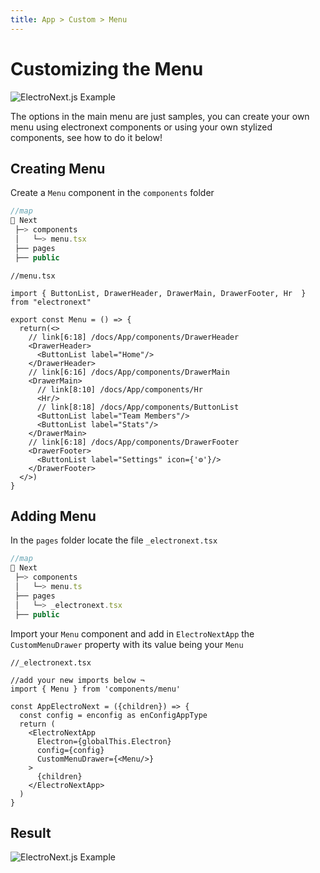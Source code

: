 ```yaml
---
title: App > Custom > Menu
---
```

# Customizing the Menu 
![ElectroNext.js Example](/img/app.custom.menu.png)

The options in the main menu are just samples, you can create your own menu using electronext components or using your own stylized components, see how to do it below!

## Creating Menu
Create a `Menu` component in the `components` folder 
```jsx bg=4
//map
📁 Next
 ├─> components
 │   └─> menu.tsx
 ├── pages
 ├── public

```

```tsx
//menu.tsx

import { ButtonList, DrawerHeader, DrawerMain, DrawerFooter, Hr  } from "electronext"

export const Menu = () => {
  return(<>
    // link[6:18] /docs/App/components/DrawerHeader
    <DrawerHeader>
      <ButtonList label="Home"/>
    </DrawerHeader>
    // link[6:16] /docs/App/components/DrawerMain
    <DrawerMain>
      // link[8:10] /docs/App/components/Hr
      <Hr/>
      // link[8:18] /docs/App/components/ButtonList
      <ButtonList label="Team Members"/>
      <ButtonList label="Stats"/>
    </DrawerMain>
    // link[6:18] /docs/App/components/DrawerFooter
    <DrawerFooter>
      <ButtonList label="Settings" icon={'⚙️'}/>
    </DrawerFooter>
  </>)
}
```

## Adding Menu
In the `pages` folder locate the file `_electronext.tsx` 
```jsx bg=6
//map
📁 Next
 ├─> components
 │   └─> menu.ts
 ├── pages
 │   └─> _electronext.tsx
 ├── public

```
Import your `Menu` component and add in `ElectroNextApp` the `CustomMenuDrawer` property with its value being your `Menu` 
```tsx focus=4,12
//_electronext.tsx

//add your new imports below ¬
import { Menu } from 'components/menu'

const AppElectroNext = ({children}) => {
  const config = enconfig as enConfigAppType
  return (
    <ElectroNextApp 
      Electron={globalThis.Electron}  
      config={config}
      CustomMenuDrawer={<Menu/>} 
    >
      {children}
    </ElectroNextApp>
  )
}
```

## Result
![ElectroNext.js Example](/img/app.custom.menu.result.png)